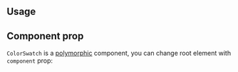 

## Usage

<Demo data={ColorSwatchDemos.usage} />

## Component prop

`ColorSwatch` is a [polymorphic](/guides/polymorphic) component, you can change root element
with `component` prop:

<Demo data={ColorSwatchDemos.component} />
